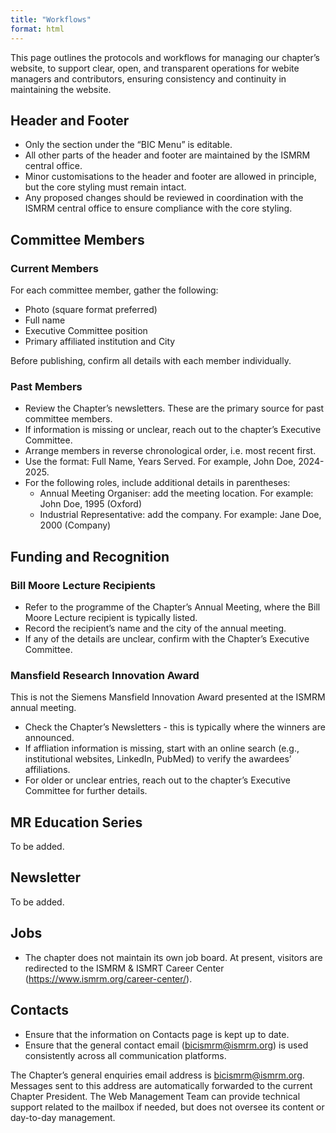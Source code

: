 ```yaml
---
title: "Workflows"
format: html
---
```


This page outlines the protocols and workflows for managing our chapter’s website, to support clear, open, and transparent operations for webite managers and contributors, ensuring consistency and continuity in maintaining the website.

## Header and Footer

-   Only the section under the “BIC Menu” is editable.
-   All other parts of the header and footer are maintained by the ISMRM central office.
-   Minor customisations to the header and footer are allowed in principle, but the core styling must remain intact.
-   Any proposed changes should be reviewed in coordination with the ISMRM central office to ensure compliance with the core styling.

## Committee Members

### Current Members

For each committee member, gather the following:

-   Photo (square format preferred)
-   Full name
-   Executive Committee position
-   Primary affiliated institution and City

Before publishing, confirm all details with each member individually.

### Past Members

-   Review the Chapter’s newsletters. These are the primary source for past committee members.
-   If information is missing or unclear, reach out to the chapter's Executive Committee.
-   Arrange members in reverse chronological order, i.e. most recent first.
-   Use the format: Full Name, Years Served. For example, John Doe, 2024-2025.
-   For the following roles, include additional details in parentheses:
    -   Annual Meeting Organiser: add the meeting location. For example: John Doe, 1995 (Oxford)
    -   Industrial Representative: add the company. For example: Jane Doe, 2000 (Company)

## Funding and Recognition

### Bill Moore Lecture Recipients

-   Refer to the programme of the Chapter’s Annual Meeting, where the Bill Moore Lecture recipient is typically listed.\
-   Record the recipient’s name and the city of the annual meeting.
-   If any of the details are unclear, confirm with the Chapter’s Executive Committee.

### Mansfield Research Innovation Award

::: callout-note
This is not the Siemens Mansfield Innovation Award presented at the ISMRM annual meeting.
:::

-   Check the Chapter's Newsletters - this is typically where the winners are announced.
-   If affliation information is missing, start with an online search (e.g., institutional websites, LinkedIn, PubMed) to verify the awardees' affiliations.
-   For older or unclear entries, reach out to the chapter's Executive Committee for further details.

## MR Education Series

To be added.

## Newsletter

To be added.

## Jobs

-   The chapter does not maintain its own job board. At present, visitors are redirected to the ISMRM & ISMRT Career Center (<https://www.ismrm.org/career-center/>). 

## Contacts

-   Ensure that the information on Contacts page is kept up to date.
-   Ensure that the general contact email ([bicismrm\@ismrm.org](mailto:bicismrm@ismrm.org)) is used consistently across all communication platforms.

::: callout-note
The Chapter’s general enquiries email address is [bicismrm\@ismrm.org](mailto:bicismrm@ismrm.org). Messages sent to this address are automatically forwarded to the current Chapter President. The Web Management Team can provide technical support related to the mailbox if needed, but does not oversee its content or day-to-day management.
:::

